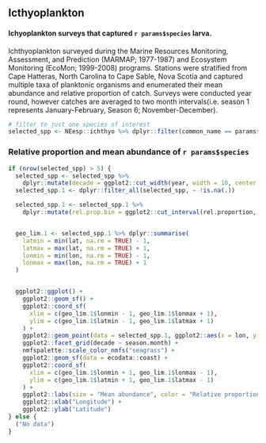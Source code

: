 
## Icthyoplankton


#### Ichyoplankton surveys  that captured `r params$species` larva.
Ichthyoplankton surveyed during the Marine Resources Monitoring, Assessment, and Prediction (MARMAP; 1977-1987) and Ecosystem Monitoring (EcoMon; 1999-2008) programs.  Stations were stratified from Cape Hatteras, North Carolina to Cape Sable, Nova Scotia and captured multiple taxa of planktonic organisms and enumerated their mean abundance and relative proportion of catch. Surveys were conducted year round, however catches are averaged to two month intervals(i.e. season 1 represents January-February, Season 6; November-December). 


```r
# filter to just one species of interest
selected_spp <- NEesp::ichthyo %>% dplyr::filter(common_name == params$species)
```


### Relative proportion and mean abundance of `r params$species`


```r

if (nrow(selected_spp) > 5) {
  selected_spp <- selected_spp %>%
    dplyr::mutate(decade = ggplot2::cut_width(year, width = 10, center = 1980))
  selected_spp.1 <- dplyr::filter_all(selected_spp, ~ !is.na(.))

  selected_spp.1 <- selected_spp.1 %>%
    dplyr::mutate(rel.prop.bin = ggplot2::cut_interval(rel.proportion, length = 25))


  geo_lim.1 <- selected_spp.1 %>% dplyr::summarise(
    latmin = min(lat, na.rm = TRUE) - 1,
    latmax = max(lat, na.rm = TRUE) + 1,
    lonmin = min(lon, na.rm = TRUE) - 1,
    lonmax = max(lon, na.rm = TRUE) + 1
  )


  ggplot2::ggplot() +
    ggplot2::geom_sf() +
    ggplot2::coord_sf(
      xlim = c(geo_lim.1$lonmin - 1, geo_lim.1$lonmax + 1),
      ylim = c(geo_lim.1$latmin - 1, geo_lim.1$latmax + 1)
    ) +
    ggplot2::geom_point(data = selected_spp.1, ggplot2::aes(x = lon, y = lat, size = (mean.abund), color = rel.prop.bin)) +
    ggplot2::facet_grid(decade ~ season.month) +
    nmfspalette::scale_color_nmfs("seagrass") +
    ggplot2::geom_sf(data = ecodata::coast) +
    ggplot2::coord_sf(
      xlim = c(geo_lim.1$lonmin + 1, geo_lim.1$lonmax - 1),
      ylim = c(geo_lim.1$latmin + 1, geo_lim.1$latmax - 1)
    ) +
    ggplot2::labs(size = "Mean abundance", color = "Relative proportion (%)") +
    ggplot2::xlab("Longitude") +
    ggplot2::ylab("Latitude")
} else {
  ("No data")
}
```

